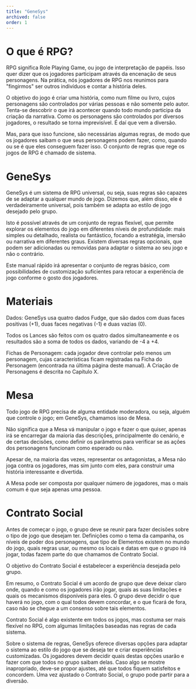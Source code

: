 ```yaml
---
title: "GeneSys"
archived: false
order: 1
---
```


# O que é RPG?

RPG significa Role Playing Game, ou jogo de interpretação de papéis. Isso quer dizer que os jogadores participam através da encenação de seus personagens. Na prática, nós jogadores de RPG nos reunimos para "fingirmos" ser outros indivíduos e contar a história deles.

O objetivo do jogo é criar uma história, como num filme ou livro, cujos personagens são controlados por várias pessoas e não somente pelo autor. Tenta-se descobrir o que irá acontecer quando todo mundo participa da criação da narrativa. Como os personagens são controlados por diversos jogadores, o resultado se torna imprevisível. É daí que vem a diversão.

Mas, para que isso funcione, são necessárias algumas regras, de modo que os jogadores saibam o que seus personagens podem fazer, como, quando ou se é que eles conseguem fazer isso. O conjunto de regras que rege os jogos de RPG é chamado de sistema.


# GeneSys

GeneSys é um sistema de RPG universal, ou seja, suas regras são capazes de se adaptar a qualquer mundo de jogo. Dizemos que, além disso, ele é verdadeiramente universal, pois também se adapta ao estilo de jogo desejado pelo grupo.

Isto é possível através de um conjunto de regras flexível, que permite explorar os elementos do jogo em diferentes níveis de profundidade: mais simples ou detalhado, realista ou fantástico, focando a estratégia, imersão ou narrativa em diferentes graus. Existem diversas regras opcionais, que podem ser adicionadas ou removidas para adaptar o sistema ao seu jogo e não o contrário.

Este manual rápido irá apresentar o conjunto de regras básico, com possibilidades de customização suficientes para retocar a experiência de jogo conforme o gosto dos jogadores.


# Materiais

Dados: GeneSys usa quatro dados Fudge, que são dados com duas faces positivas (+1), duas faces negativas (-1) e duas vazias (0).

Todos os Lances são feitos com os quatro dados simultaneamente e os resultados são a soma de todos os dados, variando de -4 a +4.

Fichas de Personagem: cada jogador deve controlar pelo menos um personagem, cujas características ficam registradas na Ficha do Personagem (encontrada na última página deste manual). A Criação de Personagens é descrita no Capítulo X.



# Mesa

Todo jogo de RPG precisa de alguma entidade moderadora, ou seja, alguém que controle o jogo; em GeneSys, chamamos isso de Mesa.

Não significa que a Mesa vá manipular o jogo e fazer o que quiser, apenas irá se encarregar da maioria das descrições, principalmente do cenário, e de certas decisões, como definir os parâmetros para verificar se as ações dos personagens funcionam como esperado ou não.

Apesar de, na maioria das vezes, representar os antagonistas, a Mesa não joga contra os jogadores, mas sim junto com eles, para construir uma história interessante e divertida.

A Mesa pode ser composta por qualquer número de jogadores, mas o mais comum é que seja apenas uma pessoa.



# Contrato Social

Antes de começar o jogo, o grupo deve se reunir para fazer decisões sobre o tipo de jogo que desejam ter. Definições como o tema da campanha, os níveis de poder dos personagens, que tipo de Elementos existem no mundo do jogo, quais regras usar, ou mesmo os locais e datas em que o grupo irá jogar, todas fazem parte do que chamamos de Contrato Social.

O objetivo do Contrato Social é estabelecer a experiência desejada pelo grupo.

Em resumo, o Contrato Social é um acordo de grupo que deve deixar claro onde, quando e como os jogadores irão jogar, quais as suas limitações e quais os mecanismos disponíveis para eles. O grupo deve decidir o que haverá no jogo, com o qual todos devem concordar, e o que ficará de fora, caso não se chegue a um consenso sobre tais elementos.

Contrato Social é algo existente em todos os jogos, mas costuma ser mais flexível no RPG, com algumas limitações baseadas nas regras de cada sistema.

Sobre o sistema de regras, GeneSys oferece diversas opções para adaptar o sistema ao estilo do jogo que se deseja ter e criar experiências customizadas. Os jogadores devem decidir quais destas opções usarão e fazer com que todos no grupo saibam delas. Caso algo se mostre inapropriado, deve-se propor ajustes, até que todos fiquem satisfeitos e concordem. Uma vez ajustado o Contrato Social, o grupo pode partir para a diversão.
